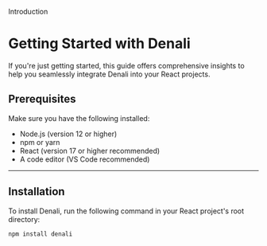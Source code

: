 
<Meta title="Denali/Getting Started" />

<Subheading>Introduction</Subheading>
# Getting Started with Denali
<Lead>If you're just getting started, this guide offers comprehensive insights to help you seamlessly integrate Denali into your React projects.</Lead>


## Prerequisites

Make sure you have the following installed:

- Node.js (version 12 or higher)
- npm or yarn
- React (version 17 or higher recommended)
- A code editor (VS Code recommended)

---

## Installation

To install Denali, run the following command in your React project's root directory:

```bash
npm install denali
```
